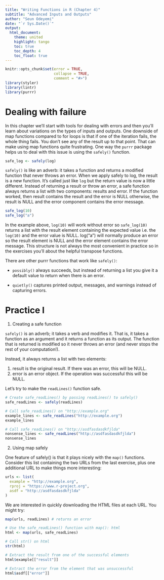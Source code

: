 ```yaml
---
title: "Writing Functions in R (Chapter 4)"
subtitle: "Advanced Inputs and Outputs"
author: "Seun Odeyemi"
date: "`r Sys.Date()`"
output:
  html_document:
    theme: united
    highlight: tango
    toc: true
    toc_depth: 4
    toc_float: true
---
```


```r
knitr::opts_chunk$set(error = TRUE, 
                      collapse = TRUE, 
                      comment = "#>")
library(styler)
library(lintr)
library(purrr)
```

# Dealing with failure

In this chapter we'll start with tools for dealing with errors and then you'll learn about variations on the types of inputs and outputs. One downside of map functions compared to for loops is that if one of the iteration fails, the whole thing fails. You don't see any of the result up to that point. That can make using map functions quite frustrating. One way the `purrr` package helps us to deal with this issue is using the `safely()` function.  

```r
safe_log <- safely(log)
```

`safely()` is like an adverb: it takes a function and returns a modified function that never throws an error. When we apply safely to log, the result is a new function. It's called just like `log` but the return value is now a little different. Instead of returning a result or throw an error, a safe function always returns a list with two components: results and error. If the function worked, then result contains the result and the error is NULL otherwise, the result is NULL and the error component contains the error message. 

```r
safe_log(10)
safe_log("a")
```

In the example above, `log(10)` will work without error so `safe_log(10)` returns a list with the result element containing the expected value i.e. the `log(10)` and the error value is NULL. log("a") will normally produce an error so the result element is NULL and the error element contains the error message. This structure is not always the most convenient in practice so in the exercises you'll about the helpful transpose functions. 

There are other purrr functions that work like `safely()`:

* `possibly()` always succeeds, but instead of returning a list you give it a default value to return when there is an error. 

* `quietly()` captures printed output, messages, and warnings instead of capturing errors. 

# Practice I

1. Creating a safe function

`safely()` is an adverb; it takes a verb and modifies it. That is, it takes a function as an argument and it returns a function as its output. The function that is returned is modified so it never throws an error (and never stops the rest of your computation!).

Instead, it always returns a list with two elements:

1. result is the original result. If there was an error, this will be NULL.
2. error is an error object. If the operation was successful this will be NULL.

Let's try to make the `readLines()` function safe.

```r
# Create safe_readLines() by passing readLines() to safely()
safe_readLines <- safely(readLines)

# Call safe_readLines() on "http://example.org"
example_lines <- safe_readLines("http://example.org")
example_lines

# Call safe_readLines() on "http://asdfasdasdkfjlda"
nonsense_lines <- safe_readLines("http://asdfasdasdkfjlda")
nonsense_lines
```

2. Using map safely

One feature of safely() is that it plays nicely with the `map()` functions. Consider this list containing the two URLs from the last exercise, plus one additional URL to make things more interesting:

```r
urls <- list(
  example = "http://example.org",
  rproj = "https://www.r-project.org",
  asdf = "http://asdfasdasdkfjlda"
)
```

We are interested in quickly downloading the HTML files at each URL. You might try:

```r
map(urls, readLines) # returns an error

# Use the safe_readLines() function with map(): html
html <- map(urls, safe_readLines)

# Call str() on html
str(html)

# Extract the result from one of the successful elements
html$example[["result"]]

# Extract the error from the element that was unsuccessful
html$asdf[["error"]]
```

```r

```

